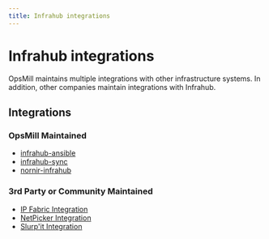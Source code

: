 ```yaml
---
title: Infrahub integrations
---
```


<!-- vale off -->
# Infrahub integrations
<!-- vale on -->
OpsMill maintains multiple integrations with other infrastructure systems. In addition, other companies maintain integrations with Infrahub.

## Integrations

<!-- vale off -->
### OpsMill Maintained

- [infrahub-ansible](./infrahub-ansible/)
- [infrahub-sync](./sync/)
- [nornir-infrahub](./nornir-infrahub/)

### 3rd Party or Community Maintained

- [IP Fabric Integration](https://ipfabric.io/)
- [NetPicker Integration](https://www.opsmill.com/webinar-recap-bringing-production-validation-into-network-automation-ci-cd/)
- [Slurp'it Integration](https://www.youtube.com/watch?v=oW6o-fZHZ2w&list=PLxv8A8sCq4EDgz_R34_RxwDHFdG5RzkYM)

<!-- vale on -->